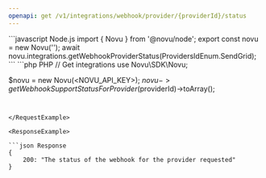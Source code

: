 ```yaml
---
openapi: get /v1/integrations/webhook/provider/{providerId}/status
---
```



<RequestExample>
```javascript Node.js
import { Novu } from '@novu/node';  
export const novu = new Novu('<REPLACE_WITH_API_KEY_FROM_ADMIN_PANEL>');
await novu.integrations.getWebhookProviderStatus(ProvidersIdEnum.SendGrid);
```
```php PHP
// Get integrations
use Novu\SDK\Novu;

$novu = new Novu(<NOVU_API_KEY>);
$novu->getWebhookSupportStatusForProvider($providerId)->toArray();
```


</RequestExample>

<ResponseExample>

```json Response
{
    200: "The status of the webhook for the provider requested"
}
```

</ResponseExample>